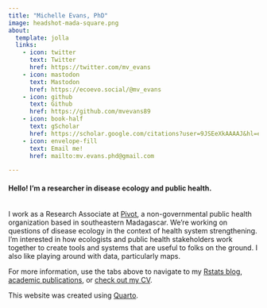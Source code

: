 ```yaml
---
title: "Michelle Evans, PhD"
image: headshot-mada-square.png
about:
  template: jolla
  links:
    - icon: twitter
      text: Twitter
      href: https://twitter.com/mv_evans
    - icon: mastodon
      text: Mastodon
      href: https://ecoevo.social/@mv_evans
    - icon: github
      text: Github
      href: https://github.com/mvevans89
    - icon: book-half
      text: gScholar
      href: https://scholar.google.com/citations?user=9JSEeXkAAAAJ&hl=en
    - icon: envelope-fill
      text: Email me!
      href: mailto:mv.evans.phd@gmail.com

---
```


#### Hello! I'm a researcher in disease ecology and public health. 

<br>
I work as a Research Associate at [Pivot](https://www.pivotworks.org/), a non-governmental public health organization based in southeastern Madagascar. We're working on questions of disease ecology in the context of health system strengthening. I'm interested in how ecologists and public health stakeholders work together to create tools and systems that are useful to folks on the ground. I also like playing around with data, particularly maps.

For more information, use the tabs above to navigate to my [Rstats blog](blog.qmd), [academic publications](pubs.qmd), or [check out my CV](assets/MVEvansCV.pdf).

This website was created using [Quarto](https://quarto.org). <a rel="me" href="https://ecoevo.social/@mv_evans"></a>

